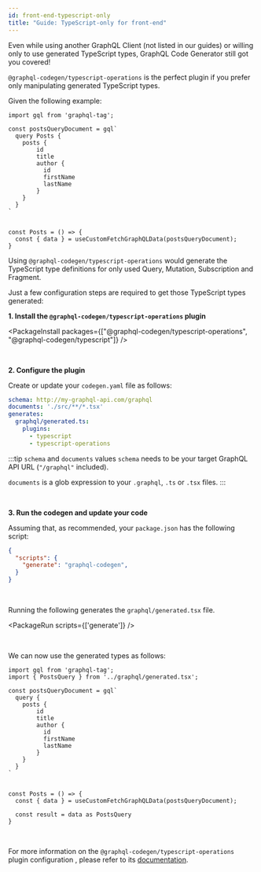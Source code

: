 ```yaml
---
id: front-end-typescript-only
title: "Guide: TypeScript-only for front-end"
---
```


Even while using another GraphQL Client (not listed in our guides) or willing only to use generated TypeScript types, GraphQL Code Generator still got you covered!

`@graphql-codegen/typescript-operations` is the perfect plugin if you prefer only manipulating generated TypeScript types.

Given the following example:

```tsx
import gql from 'graphql-tag';

const postsQueryDocument = gql`
  query Posts {
    posts {
        id
        title
        author {
          id
          firstName
          lastName
        }
    }
  }
`


const Posts = () => {
  const { data } = useCustomFetchGraphQLData(postsQueryDocument);
}
```

Using `@graphql-codegen/typescript-operations` would generate the TypeScript type definitions for only used Query, Mutation, Subscription and Fragment.


Just a few configuration steps are required to get those TypeScript types generated:

**1. Install the `@graphql-codegen/typescript-operations` plugin**

<PackageInstall packages={["@graphql-codegen/typescript-operations", "@graphql-codegen/typescript"]} />

<br />

**2. Configure the plugin**

Create or update your `codegen.yaml` file as follows:

```yaml
schema: http://my-graphql-api.com/graphql
documents: './src/**/*.tsx'
generates:
  graphql/generated.ts:
    plugins:
      - typescript
      - typescript-operations
```

:::tip `schema` and `documents` values
`schema` needs to be your target GraphQL API URL (`"/graphql"` included).

`documents` is a glob expression to your `.graphql`, `.ts` or `.tsx` files.
:::

<br />

**3. Run the codegen and update your code**

Assuming that, as recommended, your `package.json` has the following script:

```json
{
  "scripts": {
    "generate": "graphql-codegen",
  }
}
```

<br />

Running the following generates the `graphql/generated.tsx` file.

<PackageRun scripts={['generate']} />

<br />

We can now use the generated types as follows:

```tsx
import gql from 'graphql-tag';
import { PostsQuery } from '../graphql/generated.tsx';

const postsQueryDocument = gql`
  query {
    posts {
        id
        title
        author {
          id
          firstName
          lastName
        }
    }
  }
`


const Posts = () => {
  const { data } = useCustomFetchGraphQLData(postsQueryDocument);

  const result = data as PostsQuery
}
```


<p>&nbsp;</p>


For more information on the `@graphql-codegen/typescript-operations` plugin configuration , please refer to its [documentation](/plugins/typescript-operations).
